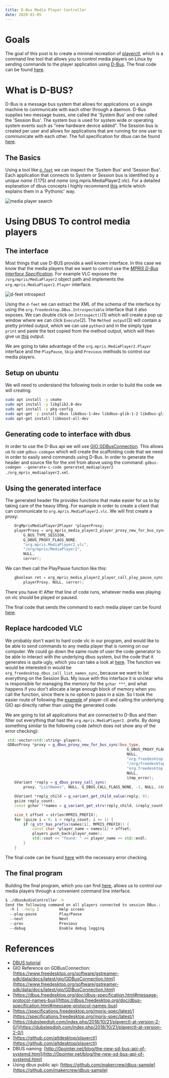 ```yaml
---
title: D-Bus Media Player Controller
date: 2020-01-05
---
```


# Goals
The goal of this post is to create a minimal recreation of [playerctl](https://github.com/altdesktop/playerctl), which is a command line tool that allows you to control media players on Linux by sending commands to the player application using [D-Bus](https://www.freedesktop.org/wiki/Software/dbus/). The final code can be found [here](https://github.com/versi786/dbus-audio-controller/blob/master/main.cpp).

# What is D-BUS?
D-Bus is a message bus system that allows for applications on a single machine to communicate with each other through a daemon. D-Bus supplies two message buses, one called the 'System Bus' and one called the 'Session Bus'. The system bus is used for system wide or operating system events such as "new hardware device added". The Session bus is created per user and allows for applications that are running for one user to communicate with each other. The full specification for dbus can be found [here](https://dbus.freedesktop.org/doc/dbus-specification.html).

## The Basics
Using a tool like [`d-feet`](https://wiki.gnome.org/Apps/DFeet) we can inspect the 'System Bus' and 'Session Bus'. Each application that connects to System or Session bus is identified by a *unique name* (1.175) and *name* (org.mpris.MediaPlayer2.vlc). For a detailed explanation of dbus concepts I highly recommend [this](https://pydbus.readthedocs.io/en/latest/dbusaddressing.html) article which explains them in a 'Pythonic' way.

![media player search](/assets/images/2019-12-31-dbus-media-controller/d-feet-media-player.png)


# Using DBUS To control media players

## The interface
Most things that use D-BUS provide a well known interface. In this case we know that the media players that we want to control use the [*MPRIS D-Bus Interface Specification*](https://specifications.freedesktop.org/mpris-spec/latest/). For example VLC exposes the `/org/mpris/MediaPlayer2` object path and implements the `org.mpris.MediaPlayer2.Player` interface.

![d-feet introspect](/assets/images/2019-12-31-dbus-media-controller/d-feet-introspect.png)

Using the `d-feet` we can extract the XML of the schema of the interface by using the `org.freedesktop.DBus.Introspectable` interface that it also exposes. We can double click on `Introspect()`(1) which will create a pop up window where we can click `Execute`(2). The `Method output`(3) will contain a pretty printed output, which we can use `python3` and in the simply type `print` and paste the text copied from the method output, which will then give us [this](https://github.com/versi786/dbus-audio-controller/blob/master/org_mpris_mediaplayer2.xml) output.

We are going to take advantage of the `org.mpris.MediaPlayer2.Player` interface and the `PlayPause`, `Skip` and `Previous` methods to control our media players.

## Setup on ubuntu
We will need to understand the following tools in order to build the code we will creating.
``` bash
sudo apt install -y cmake
sudo apt install -y libglib2.0-dev
sudo apt install -y pkg-config
sudo apt-get -y install dbus libdbus-1-dev libdbus-glib-1-2 libdbus-glib-1-dev
sudo apt-get install libboost-all-dev
```

## Generating code to interface with dbus
In order to use the D-Bus api we will use [GIO GDBusConnection](https://developer.gnome.org/gio/stable/GDBusConnection.html). This allows us to use `gdbus-codegen` which will create the scaffolding code that we need in order to easily send commands using D-Bus. In order to generate the header and source file for the xml from above using the command: `gdbus-codegen --generate-c-code generated_mediaplayer2 ./org_mpris_mediaplayer2.xml`.

## Using the generated interface
The generated header file provides functions that make easier for us to by taking care of the heavy lifting. For example in order to create a client that can communicate to `org.mpris.MediaPlayer2.vlc`. We will first create a proxy:
``` cpp
    OrgMprisMediaPlayer2Player *playerProxy;
    playerProxy = org_mpris_media_player2_player_proxy_new_for_bus_sync(
        G_BUS_TYPE_SESSION,
        G_DBUS_PROXY_FLAGS_NONE,
        "org.mpris.MediaPlayer2.vlc",
        "/org/mpris/MediaPlayer2",
        NULL,
        &error);
```

We can then call the PlayPause function like this:
``` cpp
    gboolean ret = org_mpris_media_player2_player_call_play_pause_sync(
        playerProxy, NULL, &error);
```

There you have it! After that line of code runs, whatever media was playing on vlc should be played or paused.

The final code that sends the command to each media player can be found [here](https://github.com/versi786/dbus-audio-controller/blob/master/main.cpp#L91).

## Replace hardcoded VLC
We probably don't want to hard code vlc in our program, and would like to be able to send commands to any media player that is running on our computer. We could go down the same route of user the code generator to be able to interact with the underlying dbus system, but the code that it generates is quite ugly, which you can take a look at [here](https://github.com/versi786/dbus-audio-controller/blob/c93ec857e2e6a737afdf5868c044ec78e9fc1ce1/generated_dbus.h). The function we would be interested in would be `org_freedesktop_dbus_call_list_names_sync`, because we want to list everything on the Session Bus. My issue with this interface it is unclear who is responsible for managing the memory for the `gchar ***`, and what happens if you don't allocate a large enough block of memory when you call the function, since there is no option to pass in a size. So I took the easier route of following the [example](https://github.com/altdesktop/playerctl/blob/11501fc39f93bcb867ec1ecd2300bc39ec12d015/playerctl/playerctl-player.c#L830-L882) of player-ctl and calling the underlying GIO api directly rather than using the generated code.


We are going to list all applications that are connected to D-Bus and then filter out everything that hast the `org.mpris.MediaPlayer2.` prefix. By doing something similar to the following code (which does not show any of the error checking):

``` cpp
 std::vector<std::string> players;
 GDBusProxy *proxy = g_dbus_proxy_new_for_bus_sync(bus_type,
                                                      G_DBUS_PROXY_FLAGS_NONE,
                                                      NULL,
                                                      "org.freedesktop.DBus",
                                                      "/org/freedesktop/DBus",
                                                      "org.freedesktop.DBus",
                                                      NULL,
                                                      &tmp_error);
    GVariant *reply = g_dbus_proxy_call_sync(
        proxy, "ListNames", NULL, G_DBUS_CALL_FLAGS_NONE, -1, NULL, &tmp_error);

    GVariant *reply_child = g_variant_get_child_value(reply, 0);
    gsize reply_count;
    const gchar **names = g_variant_get_strv(reply_child, &reply_count);

    size_t offset = strlen(MPRIS_PREFIX);
    for (gsize i = 0; i < reply_count; i += 1) {
        if (g_str_has_prefix(names[i], MPRIS_PREFIX)) {
            const char *player_name = names[i] + offset;
            players.push_back(player_name);
            std::cout << "found: " << player_name << std::endl;
        }
    }
```

The final code can be found [here](https://github.com/versi786/dbus-audio-controller/blob/2277f83d71aa545a66eb73d97678a0838e42f5c3/main.cpp#L29) with the necessary error checking.

## The final program

Building the final program, which you can find [here](https://github.com/versi786/dbus-audio-controller), allows us to control our media players through a convenient command line interface.

``` bash
$ ./dbusAudioController -h
Send the following command on all players connected to session DBus.:
  -h [ --help ]         Help screen
  --play-pause          Play/Pause
  --next                Next
  --prev                Previous
  --debug               Enable debug logging
```



# References
* [DBUS tutorial](https://dbus.freedesktop.org/doc/dbus-tutorial.html)
* GIO Reference on GDBusConnection: [https://www.freedesktop.org/software/gstreamer-sdk/data/docs/latest/gio/GDBusConnection.html](https://www.freedesktop.org/software/gstreamer-sdk/data/docs/latest/gio/GDBusConnection.html)
* [https://dbus.freedesktop.org/doc/dbus-specification.html#message-protocol-names-bus](https://dbus.freedesktop.org/doc/dbus-specification.html#message-protocol-names-bus)
* [https://specifications.freedesktop.org/mpris-spec/latest/](https://specifications.freedesktop.org/mpris-spec/latest/)
* [https://dubstepdish.com/index.php/2018/10/21/playerctl-at-version-2-0/](https://dubstepdish.com/index.php/2018/10/21/playerctl-at-version-2-0/)
* [https://github.com/altdesktop/playerctl](https://github.com/altdesktop/playerctl)
* DBUS naming: [http://0pointer.net/blog/the-new-sd-bus-api-of-systemd.html](http://0pointer.net/blog/the-new-sd-bus-api-of-systemd.html)
* Using dbus public api: [https://github.com/makercrew/dbus-sample](https://github.com/makercrew/dbus-sample)
